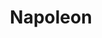 ---
title: Napoleon
description: Napoleon is a spectacle-filled action epic that details the checkered rise and fall of the iconic French Emperor Napoleon Bonaparte
rating: 14A
genre:
  - Action
  - Adventure
  - Biography
length: 2h 39m
cast:
  - Joaquin Phoenix
  - Vanessa Kirby
showtimes:
  - Jan 12th
  - Jan 13th
  - Jan 14th - Matinee
poster: ./images/napoleon.jpeg
trailer: https://www.youtube.com/watch?v=OAZWXUkrjPc
socialImage: ./images/napoleon.jpeg
---
